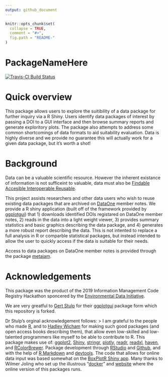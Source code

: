 ```yaml
---
output: github_document
---
```


<!-- README.md is generated from README.Rmd. Please edit that file -->

```r
knitr::opts_chunk$set(
  collapse = TRUE,
  comment = "#>",
  fig.path = "README-"
)
```

PackageNameHere
==========
[![Travis-CI Build Status](https://travis-ci.com/IMCR-Hackathon/ggplotgui.svg?branch=master)](https://travis-ci.org/IMCR-Hackathon/ggplotgui)

# Quick overview
This package allows users to explore the suitibility of a data package for further inquiry via a R Shiny.
Users identify data packages of interest by passing a DOI to a GUI interface and then browse summary reports and generate exploritory plots.
The package also attempts to address some common shortcomings of data formats to aid suitability evaluation.
Data is highly diverse and we provide no guarantee this will actually work for a given data package, but it's worth a shot!

# Background
Data can be a valuable scientific resource.
However the inherent existance of information is not sufficeint to valuable, data must also be [Findable Accesible Interoperable Reusable](https://www.force11.org/group/fairgroup/fairprinciples).

This project assists researchers and other data users who wish to reuse existing data packages that are archived on [DataOne](https://www.dataone.org/) member notes.
We provide a R shiny application (built off of the framework provided by [ggplotgui](https://github.com/gertstulp/ggplotgui)) that 1) downloads identified DOIs registared on DataOne member notes, 2) reads in the data into a light weight viewer, 3) provides summary statistics and basic graphics describing the data package, and 4) generates a more robust report describing the data.
This is not intented to replace a full analysis in R or comparble statistical packages, but instead intended to allow the user to quickly access if the data is suitable for their needs.

Access to data packages on DataOne member notes is provided through the package [metajam](https://github.com/NCEAS/metajam).

<!-- revisit this once the package name and API is layed out
# Installation
```r
install.packages("ggplotgui")

# In order to install the most recent version of this package, you'll need to use the "devtools"-package
install.packages("remotes")
remotes::install_github("gertstulp/ggplotgui")

library("ggplotgui")
```

# Usage
There are two ways to use this functionality:

* By calling it from within R
```r
# You can call the function with and without passing a dataset
ggplot_shiny()
ggplot_shiny(mpg) # Passing ggplot's mpg dataset
```
* By using the following link:
https://site.shinyserver.dck.gmw.rug.nl/ggplotgui/

This will open up the following screen:
![](man/figures/tab_data_upload.png)
There are four ways in which you can use data within this GUI:    
1. You can pass your dataframe through R, by using ggplot_gui(my_df)    
2. You can examine sample data (data 'mpg' from the ggplot2 package)    
3. You can upload your datafile in many different formats (e.g., csv, SPSS, Excel)    
4. You can paste some data into a window (the data need to be "[tidy](http://tidyr.tidyverse.org/)")    


A ggplot-graph can be made through point and click (after data is loaded and through the ggplot-tab):
![](man/figures/tab_ggplot.png)
Aesthetics of the graph can be changed with the tabs on the right hand side. 

An interactive version (through plotly) of the graph is displayed (the Plotly-tab) to allow for further exploration of the data:
![](man/figures/tab_plotly.png)


Importantly, the R-code to recreate the graphs will be provided (in the R-code tab):
![](man/figures/tab_R-code.png)
# Current functionality
-->

# Acknowledgements
This package was the product of the 2019 Information Management Code Registry Hackathon sponcered by the [Environmental Data Initiative](https://environmentaldatainitiative.org/).

We are very greatful to [Gert Stulp](https://www.gertstulp.com/) for their [ggplotgui](https://github.com/gertstulp/ggplotgui) package form which this repository is forked.

Dr Stulp's orginal acknowledgement follows:
> I am grateful to the people who made [R](https://www.r-project.org/), and to [Hadley Wicham](http://hadley.nz/) for making such good packages (and open access books describing them), that allow even low-skilled and low-talented programmers like myself to be able to contribute to R. This package makes use of: [ggplot2](http://ggplot2.tidyverse.org/), [Shiny](http://shiny.rstudio.com/), [stringr](http://stringr.tidyverse.org/), [plotly](https://plot.ly/r/), [readr](http://readr.tidyverse.org/), [readxl](http://readxl.tidyverse.org/), [haven](http://haven.tidyverse.org/), and [RColorBrewer](https://cran.r-project.org/web/packages/RColorBrewer/RColorBrewer.pdf). Package development through [RStudio](https://www.rstudio.com/) and [Github](https://github.com/), and with the help of [R Markdown](http://rmarkdown.rstudio.com) and [devtools](https://www.rstudio.com/products/rpackages/devtools/). The code that allows for online data input was based somewhat on the [BoxPlotR Shiny app](https://github.com/VizWizard/BoxPlotR.shiny). Many thanks to Wilmer Joling who set up the illustrous "[docker](https://www.docker.com/)" and [website](https://site.shinyserver.dck.gmw.rug.nl/ggplotgui/) where the online version of this packages runs.   
